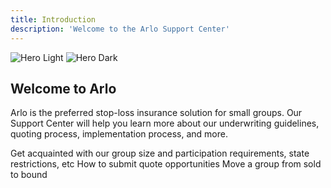 ```yaml
---
title: Introduction
description: 'Welcome to the Arlo Support Center'
---
```


<img
  className="block dark:hidden"
  src="/images/hero-light.svg"
  alt="Hero Light"
/>
<img
  className="hidden dark:block"
  src="/images/hero-dark.svg"
  alt="Hero Dark"
/>

## Welcome to Arlo
Arlo is the preferred stop-loss insurance solution for small groups. Our Support Center will help you learn more about our underwriting guidelines, quoting process, implementation process, and more.

<CardGroup cols={2}>
  <Card
    title="Underwriting Guidelines"
    icon="pen-to-square"
    href="/underwriting-guidelines"
  >
    Get acquainted with our group size and participation requirements, state restrictions, etc
  </Card>
  <Card
    title="Quoting Process"
    icon="stars"
    href="/docs/development"
  >
    How to submit quote opportunities
  </Card>
  <Card
    title="Implementation Process"
    icon="screwdriver-wrench"
    href="/docs/development"
  >
    Move a group from sold to bound
  </Card>
</CardGroup>

